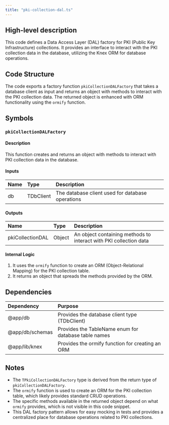 ```yaml
---
title: "pki-collection-dal.ts"
---
```


## High-level description
This code defines a Data Access Layer (DAL) factory for PKI (Public Key Infrastructure) collections. It provides an interface to interact with the PKI collection data in the database, utilizing the Knex ORM for database operations.

## Code Structure
The code exports a factory function `pkiCollectionDALFactory` that takes a database client as input and returns an object with methods to interact with the PKI collection data. The returned object is enhanced with ORM functionality using the `ormify` function.

## Symbols

### `pkiCollectionDALFactory`
#### Description
This function creates and returns an object with methods to interact with PKI collection data in the database.

#### Inputs
| Name | Type | Description |
|:-----|:-----|:------------|
| db | TDbClient | The database client used for database operations |

#### Outputs
| Name | Type | Description |
|:-----|:-----|:------------|
| pkiCollectionDAL | Object | An object containing methods to interact with PKI collection data |

#### Internal Logic
1. It uses the `ormify` function to create an ORM (Object-Relational Mapping) for the PKI collection table.
2. It returns an object that spreads the methods provided by the ORM.

## Dependencies
| Dependency | Purpose |
|:-----------|:--------|
| @app/db | Provides the database client type (TDbClient) |
| @app/db/schemas | Provides the TableName enum for database table names |
| @app/lib/knex | Provides the ormify function for creating an ORM |

## Notes
- The `TPkiCollectionDALFactory` type is derived from the return type of `pkiCollectionDALFactory`.
- The `ormify` function is used to create an ORM for the PKI collection table, which likely provides standard CRUD operations.
- The specific methods available in the returned object depend on what `ormify` provides, which is not visible in this code snippet.
- This DAL factory pattern allows for easy mocking in tests and provides a centralized place for database operations related to PKI collections.
